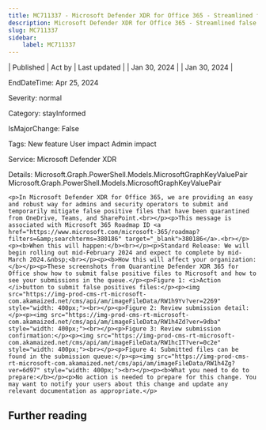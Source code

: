 ```yaml
---
title: MC711337 - Microsoft Defender XDR for Office 365 - Streamlined false positive submissions for quarantined files
description: Microsoft Defender XDR for Office 365 - Streamlined false positive submissions for quarantined files
slug: MC711337
sidebar:
    label: MC711337
---
```



| Published | Act by | Last updated |
| Jan 30, 2024 |  | Jan 30, 2024 |

EndDateTime: Apr 25, 2024

Severity: normal

Category: stayInformed

IsMajorChange: False

Tags: New feature User impact Admin impact

Service: Microsoft Defender XDR

Details: Microsoft.Graph.PowerShell.Models.MicrosoftGraphKeyValuePair Microsoft.Graph.PowerShell.Models.MicrosoftGraphKeyValuePair

```
<p>In Microsoft Defender XDR for Office 365, we are providing an easy and robust way for admins and security operators to submit and temporarily mitigate false positive files that have been quarantined from OneDrive, Teams, and SharePoint.<br></p><p>This message is associated with Microsoft 365 Roadmap ID <a href="https://www.microsoft.com/microsoft-365/roadmap?filters=&amp;searchterms=380186" target="_blank">380186</a>.<br></p><p><b>When this will happen:</b><br></p><p>Standard Release: We will begin rolling out mid-February 2024 and expect to complete by mid-March 2024.&nbsp;<br></p><p><b>How this will affect your organization:</b></p><p>These screenshots from Quarantine Defender XDR 365 for Office show how to submit false positive files to Microsoft and how to see your submissions in the queue.</p><p>Figure 1: <i>Action </i>button to submit false positives files:</p><p><img src="https://img-prod-cms-rt-microsoft-com.akamaized.net/cms/api/am/imageFileData/RW1h9Yv?ver=2269" style="width: 400px;"><br></p><p>Figure 2: Review submission detail:</p><p><img src="https://img-prod-cms-rt-microsoft-com.akamaized.net/cms/api/am/imageFileData/RW1h4Zd?ver=9dba" style="width: 400px;"><br></p><p>Figure 3: Review submission confirmation:</p><p><img src="https://img-prod-cms-rt-microsoft-com.akamaized.net/cms/api/am/imageFileData/RW1hcIT?ver=0c2e" style="width: 400px;"><br></p><p>Figure 4: Submitted files can be found in the submission queue:</p><p><img src="https://img-prod-cms-rt-microsoft-com.akamaized.net/cms/api/am/imageFileData/RW1h4Zg?ver=6d97" style="width: 400px;"><br></p><p><b>What you need to do to prepare:</b></p><p>No action is needed to prepare for this change. You may want to notify your users about this change and update any relevant documentation as appropriate.</p>
```

## Further reading
